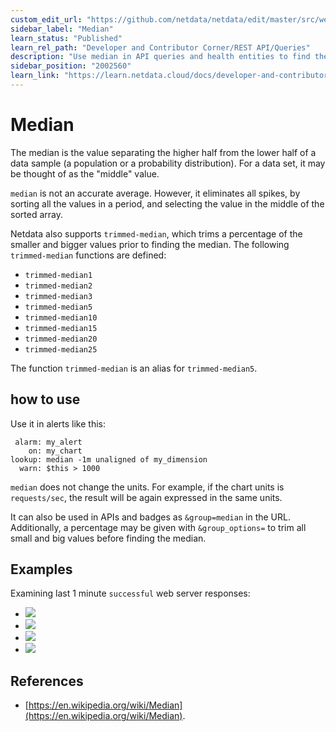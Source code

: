 ```yaml
---
custom_edit_url: "https://github.com/netdata/netdata/edit/master/src/web/api/queries/median/README.md"
sidebar_label: "Median"
learn_status: "Published"
learn_rel_path: "Developer and Contributor Corner/REST API/Queries"
description: "Use median in API queries and health entities to find the 'middle' value from a sample, eliminating any unwanted spikes in the returned metrics."
sidebar_position: "2002560"
learn_link: "https://learn.netdata.cloud/docs/developer-and-contributor-corner/rest-api/queries/median"
---
```


# Median

The median is the value separating the higher half from the lower half of a data sample
(a population or a probability distribution). For a data set, it may be thought of as the
"middle" value.

`median` is not an accurate average. However, it eliminates all spikes, by sorting
all the values in a period, and selecting the value in the middle of the sorted array.

Netdata also supports `trimmed-median`, which trims a percentage of the smaller and bigger values prior to finding the
median. The following `trimmed-median` functions are defined:

- `trimmed-median1`
- `trimmed-median2`
- `trimmed-median3`
- `trimmed-median5`
- `trimmed-median10`
- `trimmed-median15`
- `trimmed-median20`
- `trimmed-median25`

The function `trimmed-median` is an alias for `trimmed-median5`.

## how to use

Use it in alerts like this:

```
 alarm: my_alert
    on: my_chart
lookup: median -1m unaligned of my_dimension
  warn: $this > 1000
```

`median` does not change the units. For example, if the chart units is `requests/sec`, the result
will be again expressed in the same units. 

It can also be used in APIs and badges as `&group=median` in the URL. Additionally, a percentage may be given with
`&group_options=` to trim all small and big values before finding the median.

## Examples

Examining last 1 minute `successful` web server responses:

-   ![](https://registry.my-netdata.io/api/v1/badge.svg?chart=web_log_nginx.response_statuses&options=unaligned&dimensions=success&group=min&after=-60&label=min)
-   ![](https://registry.my-netdata.io/api/v1/badge.svg?chart=web_log_nginx.response_statuses&options=unaligned&dimensions=success&group=average&after=-60&label=average)
-   ![](https://registry.my-netdata.io/api/v1/badge.svg?chart=web_log_nginx.response_statuses&options=unaligned&dimensions=success&group=median&after=-60&label=median&value_color=orange)
-   ![](https://registry.my-netdata.io/api/v1/badge.svg?chart=web_log_nginx.response_statuses&options=unaligned&dimensions=success&group=max&after=-60&label=max)

## References

-   [https://en.wikipedia.org/wiki/Median](https://en.wikipedia.org/wiki/Median).


